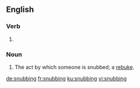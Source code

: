 
==English==

===Verb===
{{head|en|present participle}}

# {{present participle of|snub|lang=en|nocat=1}}

===Noun===
{{en-noun}}

# The act by which someone is snubbed; a [[rebuke]].

[[de:snubbing]]
[[fr:snubbing]]
[[ku:snubbing]]
[[vi:snubbing]]